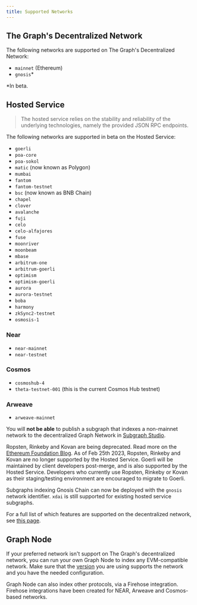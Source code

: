 ```yaml
---
title: Supported Networks
---
```


## The Graph's Decentralized Network

The following networks are supported on The Graph's Decentralized Network:

- `mainnet` (Ethereum)
- `gnosis`\*

\*In beta.

## Hosted Service

> The hosted service relies on the stability and reliability of the underlying technologies, namely the provided JSON RPC endpoints.

The following networks are supported in beta on the Hosted Service:

- `goerli`
- `poa-core`
- `poa-sokol`
- `matic` (now known as Polygon)
- `mumbai`
- `fantom`
- `fantom-testnet`
- `bsc` (now known as BNB Chain)
- `chapel`
- `clover`
- `avalanche`
- `fuji`
- `celo`
- `celo-alfajores`
- `fuse`
- `moonriver`
- `moonbeam`
- `mbase`
- `arbitrum-one`
- `arbitrum-goerli`
- `optimism`
- `optimism-goerli`
- `aurora`
- `aurora-testnet`
- `boba`
- `harmony`
- `zkSync2-testnet`
- `osmosis-1`

### Near

- `near-mainnet`
- `near-testnet`

### Cosmos

- `cosmoshub-4`
- `theta-testnet-001` (this is the current Cosmos Hub testnet)

### Arweave

- `arweave-mainnet`

You will **not be able** to publish a subgraph that indexes a non-mainnet network to the decentralized Graph Network in [Subgraph Studio](/deploying/subgraph-studio).

Ropsten, Rinkeby and Kovan are being deprecated. Read more on the [Ethereum Foundation Blog](https://blog.ethereum.org/2022/06/21/testnet-deprecation). As of Feb 25th 2023, Ropsten, Rinkeby and Kovan are no longer supported by the Hosted Service. Goerli will be maintained by client developers post-merge, and is also supported by the Hosted Service. Developers who currently use Ropsten, Rinkeby or Kovan as their staging/testing environment are encouraged to migrate to Goerli.

Subgraphs indexing Gnosis Chain can now be deployed with the `gnosis` network identifier. `xdai` is still supported for existing hosted service subgraphs.

For a full list of which features are supported on the decentralized network, see [this page](https://github.com/graphprotocol/indexer/blob/main/docs/networks/mainnet.md#feature-support).

## Graph Node

If your preferred network isn't support on The Graph's decentralized network, you can run your own Graph Node to index any EVM-compatible network. Make sure that the [version](https://github.com/graphprotocol/graph-node/releases) you are using supports the network and you have the needed configuration.

Graph Node can also index other protocols, via a Firehose integration. Firehose integrations have been created for NEAR, Arweave and Cosmos-based networks.
